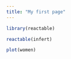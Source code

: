 ```yaml
---
title: "My first page"
---
```


```r
library(reactable)
```
```r
reactable(infert)
```

```r
plot(women)
```

